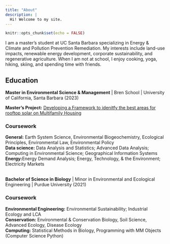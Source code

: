 ```yaml
---
title: "About"
description: |
  Hi! Welcome to my site.
---
```


```r
knitr::opts_chunk$set(echo = FALSE)
```

I am a master's student at UC Santa Barbara specializing in Energy & Climate and Pollution Prevention Remediation. My interests include land-use impacts, renewable energy development, corporate sustainability, and regenerative agriculture.  When I am not at school, I enjoy cooking, yoga, hiking, skiing, and spending time with friends. 

## Education

**Master in Environmental Science & Management** | Bren School | University of California, Santa Barbara (2023) 

**Master's Project:** [Developing a Framework to idenitfy the best areas for rooftop solar on Multifamily Housing](https://bren.ucsb.edu/projects/identifying-key-development-regions-rooftop-solar-multifamily-housing-complexes-united)

### Coursework
**General:** Earth System Science, Environmental Biogeochemistry, Ecological Principles, Environmental Law, Environmental Policy
<br>
**Data science:** Data Analysis and Statistics; Advanced Data Analysis; Computing in Environmental Science; Geographical Information Systems <br>
**Energy:**Energy Demand Analysis; Energy, Technology, & the Environment; Electricity Markets
<br>
<br>

**Bachelor of Science in Biology** | Minor in Environmental and Ecological Engineering | Purdue University (2021)

### Coursework
**Environmental Engineering:** Environmental Sustainability; Industrial Ecology and LCA <br>
**Conservation:** Environmental & Conservation Biology, Soil Science, Advanced Ecology, Disease Ecology  <br>
**Computing:** Statistical Methods in Biology, Programming with MM Objects (Computer Science Python)


